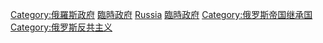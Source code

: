 [[Category:俄羅斯政府|Category:俄羅斯政府]]
[[Category:俄罗斯政治史|臨時政府]]
[[Category:臨時政府|Russia]]
[[Category:俄羅斯革命|臨時政府]]
[[Category:俄罗斯帝国继承国|Category:俄罗斯帝国继承国]]
[[Category:俄罗斯反共主义|Category:俄罗斯反共主义]]